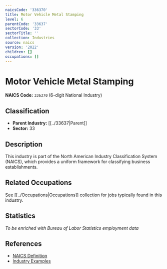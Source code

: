```yaml
---
naicsCode: '336370'
title: Motor Vehicle Metal Stamping
level: 6
parentCode: '33637'
sectorCode: '33'
sectorTitle: ''
collection: Industries
source: naics
version: '2022'
children: []
occupations: []
---
```

# Motor Vehicle Metal Stamping

**NAICS Code:** `336370` (6-digit National Industry)

## Classification

- **Parent Industry:** [[../33637|Parent]]
- **Sector:** 33

## Description

This industry is part of the North American Industry Classification System (NAICS), which provides a uniform framework for classifying business establishments.

## Related Occupations

See [[../Occupations|Occupations]] collection for jobs typically found in this industry.

## Statistics

*To be enriched with Bureau of Labor Statistics employment data*

## References

- [NAICS Definition](https://www.census.gov/naics/)
- [Industry Examples](https://www.census.gov/naics/2022NAICS/)
